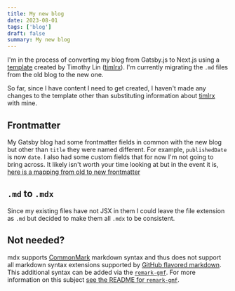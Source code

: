 ```yaml
---
title: My new blog
date: 2023-08-01
tags: ['blog']
draft: false
summary: My new blog
---
```


I'm in the process of converting my blog from Gatsby.js to Next.js using a [template](https://github.com/timlrx/tailwind-nextjs-starter-blog) created by Timothy Lin ([timlrx](https://www.timlrx.com/)). I'm currently migrating the `.md` files from the old blog to the new one.

So far, since I have content I need to get created, I haven't made any changes to the template other than substituting information about [timlrx](https://www.timlrx.com/) with mine.

## Frontmatter

My Gatsby blog had some frontmatter fields in common with the new blog but other than `title` they were named different. For example, `publishedDate` is now `date`. I also had some custom fields that for now I'm not going to bring across. It likely isn't worth your time looking at but in the event it is, [here is a mapping from old to new frontmatter](https://github.com/klequis/blog/wiki/Migrating-from-old-site)

## `.md` to `.mdx`

Since my existing files have not JSX in them I could leave the file extension as `.md` but decided to make them all `.mdx` to be consistent.

## Not needed?

mdx supports [CommonMark](https://spec.commonmark.org/current/) markdown syntax and thus does not support all markdown syntax extensions supported by [GitHub flavored markdown](https://github.github.com/gfm/). This additional syntax can be added via the [`remark-gmf`](https://github.com/remarkjs/remark-gfm). For more information on this subject [see the README for `remark-gmf`](https://github.com/remarkjs/remark-gfm).

